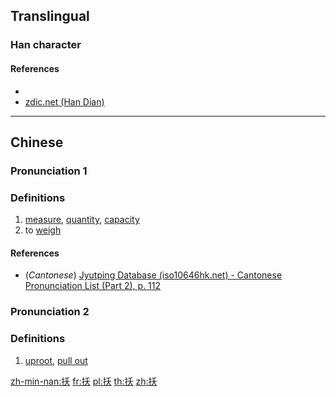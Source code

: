 {{character info/new}}
{{also|扶|抚}}
==Translingual==

===Han character===
{{Han char|rn=64|rad=手|as=04|sn=7|four=52034|canj=QHK,XQHK|ids=⿰扌夭}}

====References====
* {{Han ref|kx=0419.090|dkj=11842|dj=0766.020|hdz=31838.030|uh=6277|ud=25207|bh=CAF3|bd=51955}}
* [http://www.zdic.net/z/1a/js/6277.htm zdic.net (Han Dian)]

----

==Chinese==
{{zh-forms}}

===Pronunciation 1===
{{zh-pron
|m=ào
|c=ou3,ngou3
|mc=
|oc=
|ma=
|cat=n,v
}}

===Definitions===
{{zh-hanzi}}

# [[measure]], [[quantity]], [[capacity]]
# to [[weigh]]

====References====
* (''Cantonese'') [http://www.iso10646hk.net/jp/document/download.jsp Jyutping Database (iso10646hk.net) - Cantonese Pronunciation List (Part 2), p. 112]

===Pronunciation 2===
{{zh-pron
|m=bā
|c=
|ma=
|cat=v
}}

===Definitions===
{{zh-hanzi}}

# {{lb|zh|archaic}} [[uproot]], [[pull out]]

[[zh-min-nan:扷]]
[[fr:扷]]
[[pl:扷]]
[[th:扷]]
[[zh:扷]]